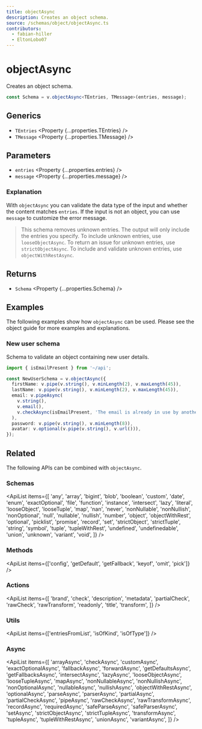 ```yaml
---
title: objectAsync
description: Creates an object schema.
source: /schemas/object/objectAsync.ts
contributors:
  - fabian-hiller
  - EltonLobo07
---
```



# objectAsync

Creates an object schema.

```ts
const Schema = v.objectAsync<TEntries, TMessage>(entries, message);
```

## Generics

- `TEntries` <Property {...properties.TEntries} />
- `TMessage` <Property {...properties.TMessage} />

## Parameters

- `entries` <Property {...properties.entries} />
- `message` <Property {...properties.message} />

### Explanation

With `objectAsync` you can validate the data type of the input and whether the content matches `entries`. If the input is not an object, you can use `message` to customize the error message.

> This schema removes unknown entries. The output will only include the entries you specify. To include unknown entries, use <Link href="../looseObjectAsync/">`looseObjectAsync`</Link>. To return an issue for unknown entries, use <Link href="../strictObjectAsync/">`strictObjectAsync`</Link>. To include and validate unknown entries, use <Link href="../objectWithRestAsync/">`objectWithRestAsync`</Link>.

## Returns

- `Schema` <Property {...properties.Schema} />

## Examples

The following examples show how `objectAsync` can be used. Please see the <Link href="/guides/objects/">object guide</Link> for more examples and explanations.

### New user schema

Schema to validate an object containing new user details.

```ts
import { isEmailPresent } from '~/api';

const NewUserSchema = v.objectAsync({
  firstName: v.pipe(v.string(), v.minLength(2), v.maxLength(45)),
  lastName: v.pipe(v.string(), v.minLength(2), v.maxLength(45)),
  email: v.pipeAsync(
    v.string(),
    v.email(),
    v.checkAsync(isEmailPresent, 'The email is already in use by another user.')
  ),
  password: v.pipe(v.string(), v.minLength(8)),
  avatar: v.optional(v.pipe(v.string(), v.url())),
});
```

## Related

The following APIs can be combined with `objectAsync`.

### Schemas

<ApiList
  items={[
    'any',
    'array',
    'bigint',
    'blob',
    'boolean',
    'custom',
    'date',
    'enum',
    'exactOptional',
    'file',
    'function',
    'instance',
    'intersect',
    'lazy',
    'literal',
    'looseObject',
    'looseTuple',
    'map',
    'nan',
    'never',
    'nonNullable',
    'nonNullish',
    'nonOptional',
    'null',
    'nullable',
    'nullish',
    'number',
    'object',
    'objectWithRest',
    'optional',
    'picklist',
    'promise',
    'record',
    'set',
    'strictObject',
    'strictTuple',
    'string',
    'symbol',
    'tuple',
    'tupleWithRest',
    'undefined',
    'undefinedable',
    'union',
    'unknown',
    'variant',
    'void',
  ]}
/>

### Methods

<ApiList
  items={['config', 'getDefault', 'getFallback', 'keyof', 'omit', 'pick']}
/>

### Actions

<ApiList
  items={[
    'brand',
    'check',
    'description',
    'metadata',
    'partialCheck',
    'rawCheck',
    'rawTransform',
    'readonly',
    'title',
    'transform',
  ]}
/>

### Utils

<ApiList items={['entriesFromList', 'isOfKind', 'isOfType']} />

### Async

<ApiList
  items={[
    'arrayAsync',
    'checkAsync',
    'customAsync',
    'exactOptionalAsync',
    'fallbackAsync',
    'forwardAsync',
    'getDefaultsAsync',
    'getFallbacksAsync',
    'intersectAsync',
    'lazyAsync',
    'looseObjectAsync',
    'looseTupleAsync',
    'mapAsync',
    'nonNullableAsync',
    'nonNullishAsync',
    'nonOptionalAsync',
    'nullableAsync',
    'nullishAsync',
    'objectWithRestAsync',
    'optionalAsync',
    'parseAsync',
    'parserAsync',
    'partialAsync',
    'partialCheckAsync',
    'pipeAsync',
    'rawCheckAsync',
    'rawTransformAsync',
    'recordAsync',
    'requiredAsync',
    'safeParseAsync',
    'safeParserAsync',
    'setAsync',
    'strictObjectAsync',
    'strictTupleAsync',
    'transformAsync',
    'tupleAsync',
    'tupleWithRestAsync',
    'unionAsync',
    'variantAsync',
  ]}
/>

